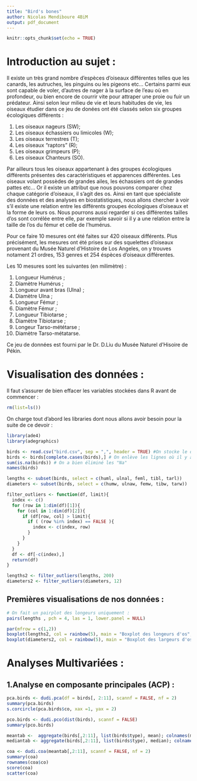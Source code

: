```yaml
---
title: "Bird's bones"
author: Nicolas Mendiboure 4BiM
output: pdf_document
---
```


```r
knitr::opts_chunk$set(echo = TRUE)
```

# Introduction au sujet :

Il existe un très grand nombre d'espèces d'oiseaux différentes telles que les canards, les autruches, les pinguins ou les pigeons etc... 
Certains parmi eux sont capable de voler, d'autres de nager à la surface de l'eau où en profondeur, ou bien encore de courrir vite pour attraper une proie ou fuir un prédateur. 
Ainsi selon leur milieu de vie et leurs habitudes de vie, les oiseaux étudier dans ce jeu de donées ont été classés selon six groupes écologiques différents :

1. Les oiseaux nageurs (SW);
2. Les oiseaux échassiers ou limicoles (W);
3. Les oiseaux terrestres (T);
4. Les oiseaux "raptors" (R);
5. Les oiseaux grimpeurs (P);
6. Les oiseaux Chanteurs (SO).


Par ailleurs tous les oiseaux appartenant à des groupes écologiques différents présentes des caractéristiques et apparences différentes. Les oiseaux volant possèdes de grandes ailes, les échassiers ont de grandes pattes etc... 
Or il existe un attribut que nous pouvons comparer chez chaque catégorie d'oiseaux, il s'agit des os. 
Ainsi en tant que spécialiste des données et des analyses en biostatistiques, nous allons chercher à voir s'il existe une relation entre les différents groupes écologiques d'oiseaux et la forme de leurs os. Nous pourrons aussi regarder si ces différentes tailles d'os sont corrélée entre elle, par exemple savoir si il y a une relation entre la taille de l'os du fémur et celle de l'humérus. 

Pour ce faire 10 mesures ont été faites sur 420 oiseaux différents. Plus précisément, les mesures ont été prises sur des squelettes d'oiseaux provenant du Musée Naturel d'Histoire de Los Angeles, on y trouves notament 21 ordres, 153 genres et 254 éspèces d'oiseaux différentes.

Les 10 mesures sont les suivantes (en milimètre) :

1. Longueur Humérus ;
2. Diamètre Humérus ;
3. Longueur avant bras (Ulna) ;
4. Diamètre Ulna ;
5. Longueur Fémur ;
6. Diamètre Fémur ;
7. Longueur Tibiotarse ;
8. Diamètre Tibiotarse ;
9. Longeur Tarso-mététarse ;
10. Diamètre Tarso-métatarse.

Ce jeu de données est fourni par le Dr. D.Liu du Musée Naturel d'Hisoire de Pékin.

# Visualisation des données :

Il faut s'assurer de bien effacer les variables stockées dans R avant de commencer :

```r
rm(list=ls())
```


On charge tout d'abord les libraries dont nous allons avoir besoin pour la suite de ce devoir :

```r
library(ade4)
library(adegraphics)
```


```r
birds <- read.csv("bird.csv", sep = ",", header = TRUE) #On stocke le dataset brut dans bird
birds <- birds[complete.cases(birds),] # On enlève les lignes où il y a des "Na")
sum(is.na(birds)) # On a bien éliminé les "Na"
names(birds)
```

```r
lengths <- subset(birds, select = c(huml, ulnal, feml, tibl, tarl))
diameters <- subset(birds, select = c(humw, ulnaw, femw, tibw, tarw))
```

```r
filter_outliers <- function(df, limit){
  index <- c()
  for (row in 1:dim(df)[1]){
    for (col in 1:dim(df)[2]){
      if (df[row, col] > limit){
        if ( (row %in% index) == FALSE ){
          index <- c(index, row)
        }
      }
    }
  }
  df <- df[-c(index),]
  return(df)
}

lengths2 <- filter_outliers(lengths, 200)
diameters2 <- filter_outliers(diameters, 12)
```


## Premières visualisations de nos données :

```r
# On fait un pairplot des longeurs uniquement :
pairs(lengths , pch = 4, las = 1, lower.panel = NULL)

par(mfrow = c(1,2))
boxplot(lengths2, col = rainbow(5), main = "Boxplot des longeurs d'os", cex.main = 0.75)
boxplot(diameters2, col = rainbow(5), main = "Boxplot des largeurs d'os", cex.main = 0.75)

```


# Analyses Multivariées :

## 1.Analyse en composante principales  (ACP) :


```r
pca.birds <- dudi.pca(df = birds[, 2:11], scannf = FALSE, nf = 2)
summary(pca.birds)
s.corcircle(pca.birds$co, xax =1, yax = 2)
```

```r
pco.birds <- dudi.pco(dist(birds), scannf = FALSE)
summary(pco.birds)
```

```r
meantab <-  aggregate(birds[,2:11], list(birds$type), mean); colnames(meantab)[1] <- 'ecogroups'
mediantab <- aggregate(birds[,2:11], list(birds$type), median); colnames(mediantab)[1] <- 'ecogroups'

coa <- dudi.coa(meantab[,2:11], scannf = FALSE, nf = 2)
summary(coa)
rownames(coa$co)
score(coa)
scatter(coa)
```




